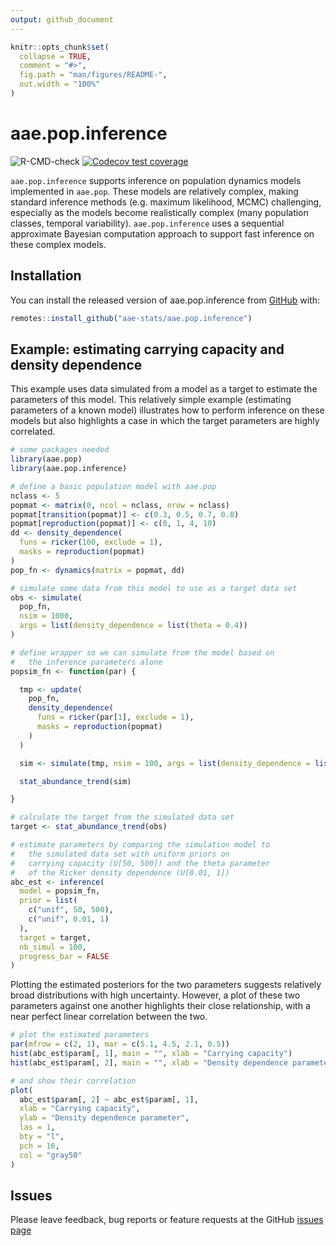 ```yaml
---
output: github_document
---
```


<!-- README.md is generated from README.Rmd. Please edit that file -->

```r
knitr::opts_chunk$set(
  collapse = TRUE,
  comment = "#>",
  fig.path = "man/figures/README-",
  out.width = "100%"
)
```

# aae.pop.inference

<!-- badges: start -->
![R-CMD-check](https://github.com/aae-stats/aae.pop.inference/actions/workflows/check-standard.yaml/badge.svg)
[![Codecov test coverage](https://codecov.io/gh/aae-stats/aae.pop.inference/branch/main/graph/badge.svg)](https://app.codecov.io/aae-stats/aae.pop.inference?branch=main)
<!-- badges: end -->

`aae.pop.inference` supports inference on population dynamics models implemented
in `aae.pop`. These models are relatively complex, making standard inference
methods (e.g. maximum likelihood, MCMC) challenging, especially as the models
become realistically complex (many population classes, temporal variability). 
`aae.pop.inference` uses a sequential approximate Bayesian computation approach
to support fast inference on these complex models.

## Installation

You can install the released version of aae.pop.inference from 
[GitHub](https://github.com/aae-stats/aae.pop.inference) with:

``` r
remotes::install_github("aae-stats/aae.pop.inference")
```

## Example: estimating carrying capacity and density dependence

This example uses data simulated from a model as a target to estimate
the parameters of this model. This relatively simple example (estimating
parameters of a known model) illustrates how to perform inference on these
models but also highlights a case in which the target parameters are
highly correlated.

```r
# some packages needed
library(aae.pop)
library(aae.pop.inference)

# define a basic population model with aae.pop
nclass <- 5
popmat <- matrix(0, ncol = nclass, nrow = nclass)
popmat[transition(popmat)] <- c(0.3, 0.5, 0.7, 0.8)
popmat[reproduction(popmat)] <- c(0, 1, 4, 10)
dd <- density_dependence(
  funs = ricker(100, exclude = 1),
  masks = reproduction(popmat)
)
pop_fn <- dynamics(matrix = popmat, dd)

# simulate some data from this model to use as a target data set
obs <- simulate(
  pop_fn,
  nsim = 1000,
  args = list(density_dependence = list(theta = 0.4))
)

# define wrapper so we can simulate from the model based on
#   the inference parameters alone
popsim_fn <- function(par) {

  tmp <- update(
    pop_fn,
    density_dependence(
      funs = ricker(par[1], exclude = 1),
      masks = reproduction(popmat)
    )
  )

  sim <- simulate(tmp, nsim = 100, args = list(density_dependence = list(theta = par[2])))

  stat_abundance_trend(sim)

}

# calculate the target from the simulated data set
target <- stat_abundance_trend(obs)

# estimate parameters by comparing the simulation model to
#   the simulated data set with uniform priors on 
#   carrying capacity (U[50, 500]) and the theta parameter
#   of the Ricker density dependence (U[0.01, 1])
abc_est <- inference(
  model = popsim_fn,
  prior = list(
    c("unif", 50, 500),
    c("unif", 0.01, 1)
  ),
  target = target,
  nb_simul = 100,
  progress_bar = FALSE
)

```

Plotting the estimated posteriors for the two parameters suggests relatively broad distributions with 
high uncertainty. However, a plot of these two parameters against one another highlights their close 
relationship, with a near perfect linear correlation between the two.

```r
# plot the estimated parameters
par(mfrow = c(2, 1), mar = c(5.1, 4.5, 2.1, 0.5))
hist(abc_est$param[, 1], main = "", xlab = "Carrying capacity")
hist(abc_est$param[, 2], main = "", xlab = "Density dependence parameter")

# and show their correlation
plot(
  abc_est$param[, 2] ~ abc_est$param[, 1], 
  xlab = "Carrying capacity", 
  ylab = "Density dependence parameter",
  las = 1, 
  bty = "l", 
  pch = 16, 
  col = "gray50"
)
```

## Issues

Please leave feedback, bug reports or feature requests at the GitHub [issues page](https://github.com/aae-stats/aae.pop.inference/issues)
